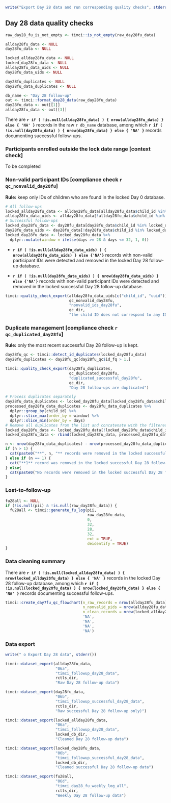 ```r
write("Export Day 28 data and run corresponding quality checks", stderr())
```

\newpage

## Day 28 data quality checks\n\n

```r
raw_day28_fu_is_not_empty <- timci::is_not_empty(raw_day28fu_data)

allday28fu_data <- NULL
day28fu_data <- NULL

locked_allday28fu_data <- NULL
locked_day28fu_data <- NULL
allday28fu_data_uids <- NULL
day28fu_data_uids <- NULL

day28fu_duplicates <- NULL
day28fu_data_duplicates <- NULL
```

```r
db_name <- "Day 28 follow-up"
out <- timci::format_day28_data(raw_day28fu_data)
day28fu_data <- out[[1]]
allday28fu_data <- out[[3]]
```

There are **`r if ( !is.null(allday28fu_data) ) { nrow(allday28fu_data) } else { 'NA' }`** records in the raw `r db_name` database, among which **`r if ( !is.null(day28fu_data) ) { nrow(day28fu_data) } else { 'NA' }`** records documenting successful follow-ups.

### Participants enrolled outside the lock date range [context check]\n\n

To be completed

### Non-valid participant IDs [compliance check `r qc_nonvalid_day28fu`]\n\n

**Rule:** keep only IDs of children who are found in the locked Day 0 database.

```r
# All follow-ups
locked_allday28fu_data <- allday28fu_data[allday28fu_data$child_id %in% locked_day0_data$child_id, ]
allday28fu_data_uids <- allday28fu_data[!allday28fu_data$child_id %in% locked_day0_data$child_id, ]
# Successful follow-ups
locked_day28fu_data <- day28fu_data[day28fu_data$child_id %in% locked_day0_data$child_id, ]
day28fu_data_uids <- day28fu_data[!day28fu_data$child_id %in% locked_day0_data$child_id, ]
locked_day28fu_data <- locked_day28fu_data %>% 
  dplyr::mutate(window = ifelse(days >= 28 & days <= 32, 1, 0))
```

* **`r if ( !is.null(allday28fu_data_uids) ) { nrow(allday28fu_data_uids) } else {'NA'}`** records with non-valid participant IDs were detected and removed in the locked Day 28 follow-up database.

* **`r if ( !is.null(day28fu_data_uids) ) { nrow(day28fu_data_uids) } else {'NA'}`** records with non-valid participant IDs were detected and removed in the locked successful Day 28 follow-up database.

```r
timci::quality_check_export(allday28fu_data_uids[c("child_id", "uuid")],
                            qc_nonvalid_day28fu,
                            "nonvalid_ids_day28fu",
                            qc_dir,
                            "the child ID does not correspond to any ID found the locked Day 0 database")
```

### Duplicate management [compliance check `r qc_duplicated_day28fu`]\n\n

**Rule:** only the most recent successful Day 28 follow-up is kept.

```r
day28fu_qc <- timci::detect_id_duplicates(locked_day28fu_data)
day28fu_duplicates <- day28fu_qc[day28fu_qc$id_fq > 1,]
```

```r
timci::quality_check_export(day28fu_duplicates,
                            qc_duplicated_day28fu,
                            "duplicated_successful_day28fu",
                            qc_dir,
                            "Day 28 follow-ups are duplicated")
```

```r
# Process duplicates separately
day28fu_data_duplicates <- locked_day28fu_data[locked_day28fu_data$child_id %in% day28fu_duplicates$child_id, ]
processed_day28fu_data_duplicates <- day28fu_data_duplicates %>%
  dplyr::group_by(child_id) %>%
  dplyr::slice_max(order_by = window) %>%
  dplyr::slice_min(order_by = days)
# Remove all duplicates from the list and concatenate with the filtered list
locked_day28fu_data <- locked_day28fu_data[!locked_day28fu_data$child_id %in% day28fu_duplicates$child_id, ]
locked_day28fu_data <- rbind(locked_day28fu_data, processed_day28fu_data_duplicates)
```

```r
n <- nrow(day28fu_data_duplicates) - nrow(processed_day28fu_data_duplicates)
if (n > 1) {
  cat(paste0("**", n, "** records were removed in the locked successful Day 28 follow-up database (records duplicated on the same day may be kept - we need to define a rule for this)."))
} else if (n == 1) {
  cat("**1** record was removed in the locked successful Day 28 follow-up database (records duplicated on the same day may be kept - we need to define a rule for this).")
} else{
  cat(paste0("No records were removed in the locked successful Day 28 follow-up database."))
}
```

### Lost-to-follow-up\n\n

```r
fu28all <- NULL
if (!is.null(pii) & !is.null(raw_day28fu_data)) {
  fu28all <- timci::generate_fu_log(pii,
                                    raw_day28fu_data,
                                    0,
                                    32,
                                    28,
                                    32,
                                    ext = TRUE,
                                    deidentify = TRUE)
}
```

### Data cleaning summary\n\n

There are **`r if ( !is.null(locked_allday28fu_data) ) { nrow(locked_allday28fu_data) } else { 'NA' }`** records in the locked Day 28 follow-up database, among which **`r if ( !is.null(locked_day28fu_data) ) { nrow(locked_day28fu_data) } else { 'NA' }`** records documenting successful follow-ups.

```r
timci::create_day7fu_qc_flowchart(n_raw_records = nrow(allday28fu_data),
                                  n_nonvalid_pids = nrow(allday28fu_data_uids),
                                  n_clean_records = nrow(locked_allday28fu_data),
                                  'NA',
                                  'NA',
                                  'NA',
                                  'NA')
```

### Data export\n\n

```r
write(" o Export Day 28 data", stderr())
```

```r
timci::dataset_export(allday28fu_data,
                      "06a",
                      "timci_followup_day28_data",
                      rctls_dir,
                      "Raw Day 28 follow-up data")
```

```r
timci::dataset_export(day28fu_data,
                      "06b",
                      "timci_followup_successful_day28_data",
                      rctls_dir,
                      "Raw successful Day 28 follow-up only)")
```

```r
timci::dataset_export(locked_allday28fu_data,
                      "06a",
                      "timci_followup_day28_data",
                      locked_db_dir,
                      "Cleaned Day 28 follow-up data")
```

```r
timci::dataset_export(locked_day28fu_data,
                      "06b",
                      "timci_followup_successful_day28_data",
                      locked_db_dir,
                      "Cleaned successful Day 28 follow-up data")
```

```r
timci::dataset_export(fu28all,
                      "06d",
                      "timci_day28_fu_weekly_log_all",
                      rctls_dir,
                      "Weekly Day 28 follow-up data")
```

